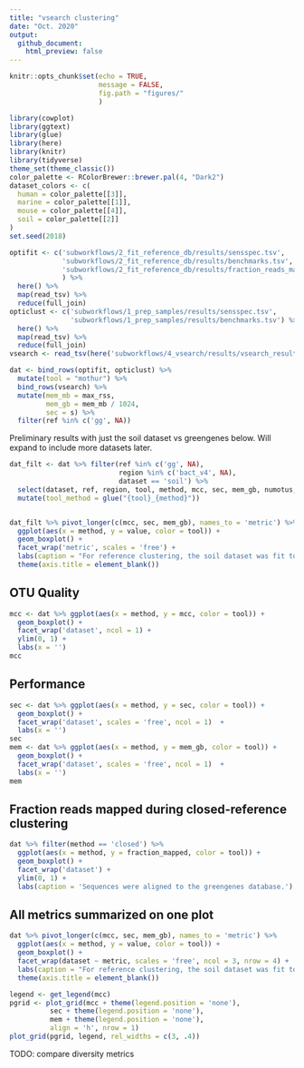 ```yaml
---
title: "vsearch clustering"
date: "Oct. 2020"
output: 
  github_document:
    html_preview: false
---
```


```r
knitr::opts_chunk$set(echo = TRUE,
                      message = FALSE,
                      fig.path = "figures/"
                      )
```
```r
library(cowplot)
library(ggtext)
library(glue)
library(here)
library(knitr)
library(tidyverse)
theme_set(theme_classic())
color_palette <- RColorBrewer::brewer.pal(4, "Dark2")
dataset_colors <- c(
  human = color_palette[[3]],
  marine = color_palette[[1]],
  mouse = color_palette[[4]],
  soil = color_palette[[2]]
)
set.seed(2018)

optifit <- c('subworkflows/2_fit_reference_db/results/sensspec.tsv',
             'subworkflows/2_fit_reference_db/results/benchmarks.tsv',
             'subworkflows/2_fit_reference_db/results/fraction_reads_mapped.tsv'
             ) %>% 
  here() %>% 
  map(read_tsv) %>%
  reduce(full_join) 
opticlust <- c('subworkflows/1_prep_samples/results/sensspec.tsv',
               'subworkflows/1_prep_samples/results/benchmarks.tsv') %>% 
  here() %>% 
  map(read_tsv) %>% 
  reduce(full_join) 
vsearch <- read_tsv(here('subworkflows/4_vsearch/results/vsearch_results.tsv'))

dat <- bind_rows(optifit, opticlust) %>% 
  mutate(tool = "mothur") %>% 
  bind_rows(vsearch) %>% 
  mutate(mem_mb = max_rss,
         mem_gb = mem_mb / 1024,
         sec = s) %>% 
  filter(ref %in% c('gg', NA))
```

Preliminary results with just the soil dataset vs greengenes below.
Will expand to include more datasets later.
```r
dat_filt <- dat %>% filter(ref %in% c('gg', NA), 
                           region %in% c('bact_v4', NA),
                           dataset == 'soil') %>% 
  select(dataset, ref, region, tool, method, mcc, sec, mem_gb, numotus, fraction_mapped) %>% 
  mutate(tool_method = glue("{tool}_{method}"))


dat_filt %>% pivot_longer(c(mcc, sec, mem_gb), names_to = 'metric') %>% 
  ggplot(aes(x = method, y = value, color = tool)) +
  geom_boxplot() +
  facet_wrap('metric', scales = 'free') + 
  labs(caption = "For reference clustering, the soil dataset was fit to the greengenes db.") +
  theme(axis.title = element_blank())
```


## OTU Quality

```r
mcc <- dat %>% ggplot(aes(x = method, y = mcc, color = tool)) +
  geom_boxplot() +
  facet_wrap('dataset', ncol = 1) +
  ylim(0, 1) + 
  labs(x = '')
mcc
```

## Performance

```r
sec <- dat %>% ggplot(aes(x = method, y = sec, color = tool)) +
  geom_boxplot() +
  facet_wrap('dataset', scales = 'free', ncol = 1)  +
  labs(x = '')
sec
mem <- dat %>% ggplot(aes(x = method, y = mem_gb, color = tool)) +
  geom_boxplot() +
  facet_wrap('dataset', scales = 'free', ncol = 1)  +
  labs(x = '')
mem
```


## Fraction reads mapped during closed-reference clustering

```r
dat %>% filter(method == 'closed') %>% 
  ggplot(aes(x = method, y = fraction_mapped, color = tool)) +
  geom_boxplot() +
  facet_wrap('dataset') +
  ylim(0, 1) +
  labs(caption = 'Sequences were aligned to the greengenes database.')
```


## All metrics summarized on one plot

```r
dat %>% pivot_longer(c(mcc, sec, mem_gb), names_to = 'metric') %>% 
  ggplot(aes(x = method, y = value, color = tool)) +
  geom_boxplot() +
  facet_wrap(dataset ~ metric, scales = 'free', ncol = 3, nrow = 4) + 
  labs(caption = "For reference clustering, the soil dataset was fit to the greengenes db.") +
  theme(axis.title = element_blank())
```

```r
legend <- get_legend(mcc)
pgrid <- plot_grid(mcc + theme(legend.position = 'none'), 
          sec + theme(legend.position = 'none'), 
          mem + theme(legend.position = 'none'), 
          align = 'h', nrow = 1)
plot_grid(pgrid, legend, rel_widths = c(3, .4))
```

TODO: compare diversity metrics
